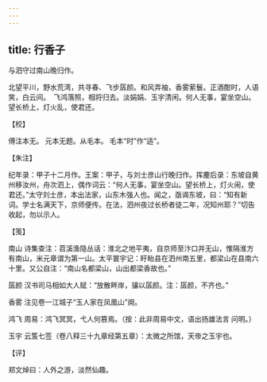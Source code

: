 ```yaml
---
---
---
```

title: 行香子
---







与泗守过南山晚归作。

北望平川，野水荒湾，共寻春、飞步孱颜。和风弄袖，香雾萦鬟。正酒酣时，人语笑，白云间。　飞鸿落照，相将归去。淡娟娟、玉宇清闲。何人无事，宴坐空山。望长桥上，灯火乱，使君还。





【校】


傅注本无。 元本无题。从毛本。 毛本“时”作“适”。





【朱注】


纪年录：甲子十二月作。王案：甲子，与刘士彦山行晚归作。挥麈后录：东坡自黄州移汝州，舟次泗上，偶作词云：“何人无事，宴坐空山。望长桥上，灯火闹，使君还。”太守刘士彦，本出法家，山东木强人也。闻之，亟谒东坡，曰：“知有新词。学士名满天下，京师便传。在法，泗州夜过长桥者徒二年，况知州耶？”切告收起，勿以示人。





【笺】


南山 诗集查注：苕溪渔隐丛话：淮北之地平夷，自京师至汴口并无山，惟隔淮方有南山，米元章谓为第一山。太平寰宇记：盱眙县在泗州南五里，都梁山在县南六十里。又公自注：“南山名都梁山，山出都梁香故也。”

孱颜 汉书司马相如大人赋：“放散畔岸，骧以孱颜。注：孱颜，不齐也。”

香雾 注见卷一江城子“玉人家在凤凰山”阕。

鸿飞 周易：鸿飞冥冥，弋人何篡焉。（按：此非周易中文，语出扬雄法言 问明。）

玉宇 云笈七签（卷八释三十九章经第五章）：太微之所馆，天帝之玉宇也。





【评】


郑文焯曰：人外之游，淡然仙趣。